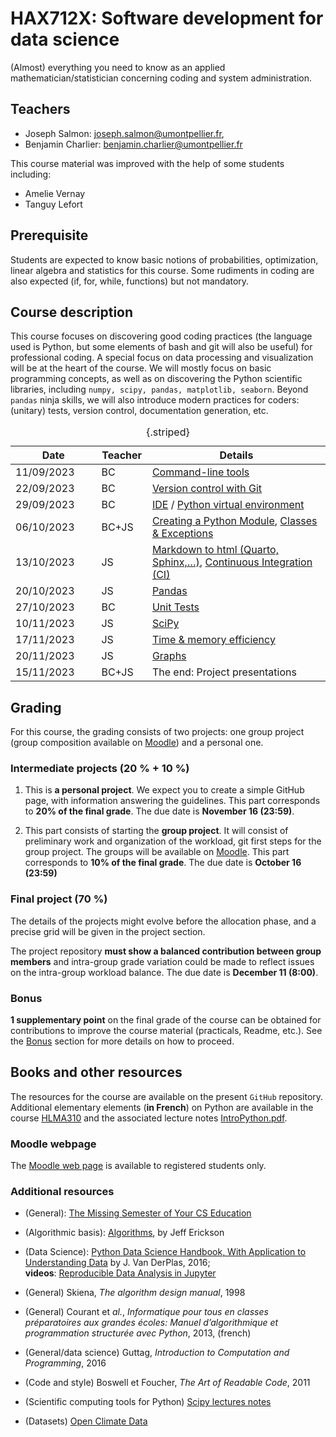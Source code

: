# HAX712X: Software development for data science

(Almost) everything you need to know as an applied mathematician/statistician concerning coding and system administration.

## Teachers

- Joseph Salmon: [joseph.salmon@umontpellier.fr](mailto:joseph.salmon@umontpellier.fr),
- Benjamin Charlier: [benjamin.charlier@umontpellier.fr](mailto:benjamin.charlier@umontpellier.fr)

This course material was improved with the help of some students including:

- Amelie Vernay
- Tanguy Lefort


## Prerequisite

Students are expected to know basic notions of probabilities, optimization, linear algebra and statistics for this course.
Some rudiments in coding are also expected (if, for, while, functions) but not mandatory.

## Course description

This course focuses on discovering good coding practices (the language used is Python, but some elements of bash and git will also be useful) for professional coding.
A special focus on data processing and visualization will be at the heart of the course.
We will mostly focus on basic programming concepts, as well as on discovering the Python scientific libraries, including ```numpy, scipy, pandas, matplotlib, seaborn```.
Beyond `pandas` ninja skills, we will also introduce modern practices for coders: (unitary) tests, version control, documentation generation, etc.

|Date      |Teacher |Details |
|----------|------|---------------------|
|11/09/2023|BC    |[Command-line tools](Courses/Bash/tp.qmd)|
|22/09/2023|BC    |[Version control with Git](Courses/Git/tp.qmd)|
|29/09/2023|BC    |[IDE](Courses/IDE/tp.qmd) / [Python virtual environment](Courses/Venv/tp.qmd)|
|06/10/2023|BC+JS |[Creating a Python Module](Courses/Python-modules/tp.qmd), [Classes & Exceptions](Courses/ClassesExceptions/tp.qmd)|
|13/10/2023|JS    |[Markdown to html (Quarto, Sphinx,...)](Courses/Docs/tp.qmd),  [Continuous Integration (CI)](Courses/CI/tp.qmd)|
|20/10/2023|JS    |[Pandas](Courses/Pandas/tp.qmd)|
|27/10/2023|BC    |[Unit Tests](Courses/Test/tp.qmd)|
|10/11/2023|JS    |[SciPy](Courses/ScipyNumpy/tp.qmd) |
|17/11/2023|JS    |[Time & memory efficiency](Courses/TimeMemory/tp.qmd) |
|20/11/2023|JS    |[Graphs](Courses/TimeMemory/tp.qmd) |
|15/11/2023|BC+JS |The end:  Project presentations |
:  {.striped}


## Grading

For this course, the grading consists of two projects: one group project (group composition available on [Moodle](https://moodle.umontpellier.fr/course/view.php?id=22454)) and a personal one.

### Intermediate projects (20 % + 10 %)

1. This is **a personal project**. We expect you to create a simple GitHub page, with information answering the guidelines. This part corresponds to **20% of the final grade**. The due date is **November 16 (23:59)**.

2. This part consists of starting the **group project**. It will consist of preliminary work and organization of the workload, git first steps for the group project. The groups will be available on [Moodle](https://moodle.umontpellier.fr/course/view.php?id=22454). This part corresponds to **10% of the final grade**. The due date is **October 16 (23:59)**

### Final project (70 %)

The details of the projects might evolve before the allocation phase, and a precise grid will be given in the project section.

The project repository **must show a balanced contribution between group members** and intra-group grade variation could be made to reflect issues on the intra-group workload balance.
The due date is **December 11 (8:00)**.

### Bonus

**1 supplementary point** on the final grade of the course can be obtained for contributions to improve the course material (practicals, Readme, etc.).
See the [Bonus](Bonus/README.qmd) section for more details on how to proceed.



## Books and other resources

The resources for the course are available on the present `GitHub` repository. Additional elementary elements (**in French**) on Python are available in the course [HLMA310](http://josephsalmon.eu/HLMA310.html) and the associated lecture notes [IntroPython.pdf](http://josephsalmon.eu/enseignement/Montpellier/HLMA310/IntroPython.pdf).

### Moodle webpage

The [Moodle web page](https://moodle.umontpellier.fr/course/view.php?id=22454) is available to registered students only.

### Additional resources

- (General): [The Missing Semester of Your CS Education](https://missing.csail.mit.edu/)
- (Algorithmic basis): [Algorithms](https://jeffe.cs.illinois.edu/teaching/algorithms/#book), by Jeff Erickson
- (Data Science): [Python Data Science Handbook, With Application to Understanding Data](https://jakevdp.github.io/PythonDataScienceHandbook/) by J. Van DerPlas, 2016;<br>
 **videos**: [Reproducible Data Analysis in Jupyter](http://jakevdp.github.io/blog/2017/03/03/reproducible-data-analysis-in-jupyter/)
- (General) Skiena, *The algorithm design manual*, 1998
- (General) Courant et *al.*, *Informatique pour tous en classes préparatoires aux grandes écoles: Manuel d'algorithmique et programmation structurée avec Python*, 2013, (french)
- (General/data science) Guttag, *Introduction to Computation and Programming*,
2016

- (Code and style) Boswell et Foucher, *The Art of Readable Code*, 2011
- (Scientific computing tools for Python) [Scipy lectures notes](http://www.scipy-lectures.org/)
- (Datasets) [Open Climate Data](http://openclimatedata.net/)
